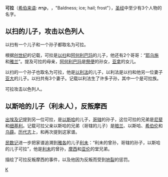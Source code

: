 {{Unreferenced |time=2009-04-08T19:29:19+00:00 }} 	

'''可拉'''（[[希伯来语|希伯来语]]: '''קֹרַח'''，{{Unicode|Qóraḥ}}，"Baldness; ice; hail; frost"），[[圣经|圣经]]中至少有3个人物的名字。 

== 以扫的儿子，攻击以色列人 ==
以扫有一个儿子和一个孙子都取名为可拉。

根据[[创世纪|创世纪]]{{bibleverse-nb||Genesis|36章5节|HE}}的记载，可拉是[[以扫|以扫]]和[[阿何利巴玛|阿何利巴玛]]的儿子，他还有2个哥哥：“[[耶乌施|耶乌施]]和[[雅兰|雅兰]]”。{{bibleverse||创世纪|36章14节|HE}}提及可拉的母亲，[[阿何利巴玛|阿何利巴玛]]是[[祭便|祭便]]的孙女，[[亚拿|亚拿]]的女儿。

以扫的一个孙子也取名为可拉，他是[[以利法|以利法]]的儿子，以利法是以扫和他另一位妻子[[亚大|亚大]]的儿子。以扫共有3个妻子。{{bibleverse||创世纪|36章16节|HE}}记载以利法生了许多子孙，其中一个是可拉族。

可拉攻击以色列人。

== 以斯哈的儿子（利未人），反叛摩西 ==
[[出埃及记|出埃及记]]{{bibleverse-nb||Exodus|6章21节|HE}}提到另一位可拉，是[[以斯哈|以斯哈]]的儿子，[[哥辖|哥辖]]的孙子，这位可拉的兄弟是[[尼斐|尼斐]]和[[细基利|细基利]]。{{bibleverse||出埃及记|6:18|HE}}记载可拉父亲以斯哈的兄弟（哥辖的儿子）是[[暗兰|暗兰]]、以斯哈、[[希伯伦|希伯伦]]和[[乌薛|乌薛]]。[[历代志|历代志]]上{{bibleverse-nb|1|Chronicles|6章2、18、38节|HE}}，和{{bibleverse-nb|1|Chronicles|23章12节|HE}}再次提到这家谱。

[[民数记|民数记]]{{bibleverse-nb||Numbers|16章1节|HE}}进一步把家谱追溯到[[雅各|雅各]]的儿子[[利未|利未]]：“利未的曾孙，哥辖的孙子，以斯哈的儿子可拉”，他是[[利未|利未]]的曾孙，[[摩西|摩西]]和[[亚伦|亚伦]]的堂兄弟。

{{bibleverse||民数记|16:1-40|HE}}描绘了可拉反叛摩西的事件，以及他因为反叛而受到[[地震|地裂]]的惩罚。

[[Category:圣经人物|K]]